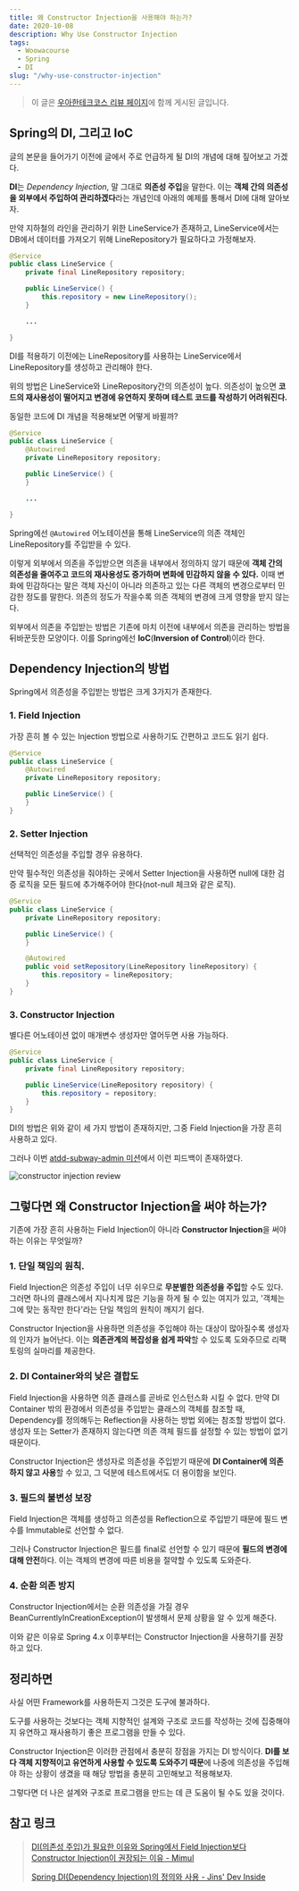 ```yaml
---
title: 왜 Constructor Injection을 사용해야 하는가?
date: 2020-10-08
description: Why Use Constructor Injection
tags:
  - Woowacourse
  - Spring
  - DI
slug: "/why-use-constructor-injection"
---
```


> 이 글은 [우아한테크코스 리뷰 페이지](https://woowacourse.github.io/javable/2020-07-18/di-constuctor-injection)에 함께 게시된 글입니다.

## Spring의 DI, 그리고 IoC

글의 본문을 들어가기 이전에 글에서 주로 언급하게 될 DI의 개념에 대해 짚어보고 가겠다.

**DI**는 *Dependency Injection*, 말 그대로 **의존성 주입**을 말한다. 이는 **객체 간의 의존성을 외부에서 주입하여 관리하겠다**라는 개념인데 아래의 예제를 통해서 DI에 대해 알아보자.

만약 지하철의 라인을 관리하기 위한 LineService가 존재하고, LineService에서는 DB에서 데이터를 가져오기 위해 LineRepository가 필요하다고 가정해보자.

```java
@Service
public class LineService {
    private final LineRepository repository;

    public LineService() {
        this.repository = new LineRepository();
    }

    ...

}
```

DI를 적용하기 이전에는 LineRepository를 사용하는 LineService에서 LineRepository를 생성하고 관리해야 한다.

위의 방법은 LineService와 LineRepository간의 의존성이 높다. 의존성이 높으면 **코드의 재사용성이 떨어지고 변경에 유연하지 못하며 테스트 코드를 작성하기 어려워진다.**

동일한 코드에 DI 개념을 적용해보면 어떻게 바뀔까?

```java
@Service
public class LineService {
    @Autowired
    private LineRepository repository;

    public LineService() {
    }

    ...

}
```

Spring에선 `@Autowired` 어노테이션을 통해 LineService의 의존 객체인 LineRepository를 주입받을 수 있다.

이렇게 외부에서 의존을 주입받으면 의존을 내부에서 정의하지 않기 때문에 **객체 간의 의존성을 줄여주고 코드의 재사용성도 증가하며 변화에 민감하지 않을 수 있다.**
이때 변화에 민감하다는 말은 객체 자신이 아니라 의존하고 있는 다른 객체의 변경으로부터 민감한 정도를 말한다. 의존의 정도가 작을수록 의존 객체의 변경에 크게 영향을 받지 않는다.

외부에서 의존을 주입받는 방법은 기존에 마치 이전에 내부에서 의존을 관리하는 방법을 뒤바꾼듯한 모양이다. 이를 Spring에선 **IoC**(**Inversion of Control**)이라 한다.

## Dependency Injection의 방법

Spring에서 의존성을 주입받는 방법은 크게 3가지가 존재한다.

### 1. Field Injection

가장 흔히 볼 수 있는 Injection 방법으로 사용하기도 간편하고 코드도 읽기 쉽다.

```java
@Service
public class LineService {
    @Autowired
    private LineRepository repository;

    public LineService() {
    }
}
```

### 2. Setter Injection

선택적인 의존성을 주입할 경우 유용하다.

만약 필수적인 의존성을 줘야하는 곳에서 Setter Injection을 사용하면 null에 대한 검증 로직을 모든 필드에 추가해주어야 한다(not-null 체크와 같은 로직).

```java
@Service
public class LineService {
    private LineRepository repository;

    public LineService() {
    }

    @Autowired
    public void setRepository(LineRepository lineRepository) {
        this.repository = lineRepository;
    }
}
```

### 3. Constructor Injection

별다른 어노테이션 없이 매개변수 생성자만 열어두면 사용 가능하다.

```java
@Service
public class LineService {
    private final LineRepository repository;

    public LineService(LineRepository repository) {
        this.repository = repository;
    }
}
```

DI의 방법은 위와 같이 세 가지 방법이 존재하지만, 그중 Field Injection을 가장 흔히 사용하고 있다.

그러나 이번 [atdd-subway-admin 미션](https://github.com/woowacourse/atdd-subway-admin)에서 이런 피드백이 존재하였다.

![constructor injection review](./di-constructor-injection-review.png)

## 그렇다면 왜 Constructor Injection을 써야 하는가?

기존에 가장 흔히 사용하는 Field Injection이 아니라 **Constructor Injection**을 써야 하는 이유는 무엇일까?

### 1. 단일 책임의 원칙.

Field Injection은 의존성 주입이 너무 쉬우므로 **무분별한 의존성을 주입**할 수도 있다. 그러면 하나의 클래스에서 지나치게 많은 기능을 하게 될 수 있는 여지가 있고, '객체는 그에 맞는 동작만 한다'라는 단일 책임의 원칙이 깨지기 쉽다.

Constructor Injection을 사용하면 의존성을 주입해야 하는 대상이 많아질수록 생성자의 인자가 늘어난다. 이는 **의존관계의 복잡성을 쉽게 파악**할 수 있도록 도와주므로 리팩토링의 실마리를 제공한다.

### 2. DI Container와의 낮은 결합도

Field Injection을 사용하면 의존 클래스를 곧바로 인스턴스화 시킬 수 없다. 만약 DI Container 밖의 환경에서 의존성을 주입받는 클래스의 객체를 참조할 때, Dependency를 정의해두는 Reflection을 사용하는 방법 외에는 참조할 방법이 없다. 생성자 또는 Setter가 존재하지 않는다면 의존 객체 필드를 설정할 수 있는 방법이 없기 때문이다.

Constructor Injection은 생성자로 의존성을 주입받기 때문에 **DI Container에 의존하지 않고 사용**할 수 있고, 그 덕분에 테스트에서도 더 용이함을 보인다.

### 3. 필드의 불변성 보장

Field Injection은 객체를 생성하고 의존성을 Reflection으로 주입받기 때문에 필드 변수를 Immutable로 선언할 수 없다.

그러나 Constructor Injection은 필드를 final로 선언할 수 있기 때문에 **필드의 변경에 대해 안전**하다. 이는 객체의 변경에 따른 비용을 절약할 수 있도록 도와준다.

### 4. 순환 의존 방지

Constructor Injection에서는 순환 의존성을 가질 경우 BeanCurrentlyInCreationException이 발생해서 문제 상황을 알 수 있게 해준다.

이와 같은 이유로 Spring 4.x 이후부터는 Constructor Injection을 사용하기를 권장하고 있다.

## 정리하면

사실 어떤 Framework를 사용하든지 그것은 도구에 불과하다.

도구를 사용하는 것보다는 객체 지향적인 설계와 구조로 코드를 작성하는 것에 집중해야지 유연하고 재사용하기 좋은 프로그램을 만들 수 있다.

Constructor Injection은 이러한 관점에서 충분히 장점을 가지는 DI 방식이다. **DI를 보다 객체 지향적이고 유연하게 사용할 수 있도록 도와주기 때문**에 나중에 의존성을 주입해야 하는 상황이 생겼을 때 해당 방법을 충분히 고민해보고 적용해보자.

그렇다면 더 나은 설계와 구조로 프로그램을 만드는 데 큰 도움이 될 수도 있을 것이다.

## 참고 링크

> [DI(의존성 주입)가 필요한 이유와 Spring에서 Field Injection보다 Constructor Injection이 권장되는 이유 - Mimul](https://www.mimul.com/blog/di-constructor-injection/)
>
> [Spring DI(Dependency Injection)의 정의와 사용 - Jins' Dev Inside](https://jins-dev.tistory.com/entry/Spring-DIDependency-Injection-의-정의와-사용)
